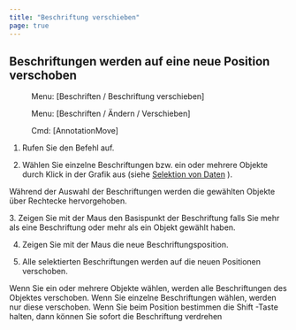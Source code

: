 ```yaml
---
title: "Beschriftung verschieben"
page: true
---
```

## Beschriftungen werden auf eine neue Position verschoben
<GeoMapper> <Menu> Menu: [Beschriften / Beschriftung verschieben] </Menu> </GeoMapper><GeoDesigner> <Menu> Menu: [Beschriften / Ändern / Verschieben] </Menu> 
 <Menu> Cmd: [AnnotationMove] </Menu> </GeoDesigner>


1. Rufen Sie den Befehl auf.

2. W&#228;hlen Sie einzelne Beschriftungen bzw. ein oder mehrere Objekte durch Klick in der Grafik aus (siehe 
[Selektion von Daten](../grafik/selektionvondaten)
).  


<GeoMapper>W&#228;hrend der Auswahl der Beschriftungen werden die gew&#228;hlten Objekte &#252;ber Rechtecke hervorgehoben.

</GeoMapper>
3. Zeigen Sie mit der Maus den Basispunkt der Beschriftung falls Sie mehr als eine Beschriftung oder mehr als ein Objekt gew&#228;hlt haben.

4. Zeigen Sie mit der Maus die neue Beschriftungsposition.

5. Alle selektierten Beschriftungen werden auf die neuen Positionen verschoben.




<Success>
Wenn Sie ein oder mehrere Objekte w&#228;hlen, werden alle Beschriftungen des Objektes verschoben.
Wenn Sie einzelne Beschriftungen w&#228;hlen, werden nur diese verschoben.
</Success>

<Success>
Wenn Sie beim Position bestimmen die  <Border>Shift</Border> -Taste halten, dann k&#246;nnen Sie sofort die Beschriftung verdrehen
</Success>
